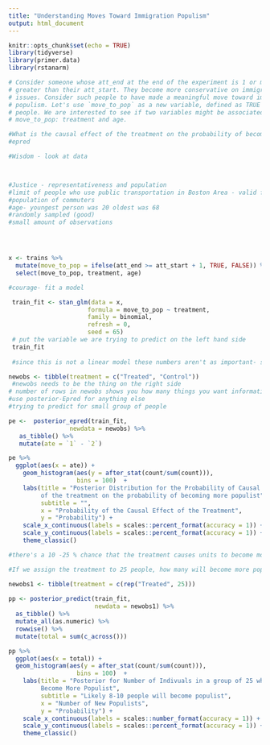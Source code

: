 ```yaml
---
title: "Understanding Moves Toward Immigration Populism"
output: html_document
---
```


```r
knitr::opts_chunk$set(echo = TRUE)
library(tidyverse)
library(primer.data)
library(rstanarm)

# Consider someone whose att_end at the end of the experiment is 1 or more units
# greater than their att_start. They become more conservative on immigration
# issues. Consider such people to have made a meaningful move toward immigration
# populism. Let's use `move_to_pop` as a new variable, defined as TRUE for such
# people. We are interested to see if two variables might be associated with
# move_to_pop: treatment and age.

#What is the causal effect of the treatment on the probability of becoming more populist?
#epred

#Wisdom - look at data



#Justice - representativeness and population
#limit of people who use public transportation in Boston Area - valid for 
#population of commuters
#age- youngest person was 20 oldest was 68
#randomly sampled (good)
#small amount of observations




x <- trains %>% 
  mutate(move_to_pop = ifelse(att_end >= att_start + 1, TRUE, FALSE)) %>% 
  select(move_to_pop, treatment, age)

#courage- fit a model

 train_fit <- stan_glm(data = x,
                      formula = move_to_pop ~ treatment,
                      family = binomial,
                      refresh = 0,
                      seed = 65)
 # put the variable we are trying to predict on the left hand side
 train_fit
 
 #since this is not a linear model these numbers aren't as important- summaries of posterior #distributions of the model
```


```r
newobs <- tibble(treatment = c("Treated", "Control"))
 #newobs needs to be the thing on the right side
# number of rows in newobs shows you how many things you want information on
#use posterior-Epred for anything else
#trying to predict for small group of people 

pe <-  posterior_epred(train_fit, 
                 newdata = newobs) %>% 
   as_tibble() %>% 
   mutate(ate = `1` - `2`)

pe %>% 
  ggplot(aes(x = ate)) +
    geom_histogram(aes(y = after_stat(count/sum(count))),
                   bins = 100)  +
    labs(title = "Posterior Distribution for the Probability of Causal Effect
         of the treatment on the probability of becoming more populist",
         subtitle = "",
         x = "Probability of the Causal Effect of the Treatment",
         y = "Probability") +
    scale_x_continuous(labels = scales::percent_format(accuracy = 1)) +
    scale_y_continuous(labels = scales::percent_format(accuracy = 1)) +
    theme_classic()

#there's a 10 -25 % chance that the treatment causes units to become more populist
```

```r
#If we assign the treatment to 25 people, how many will become more populist?

newobs1 <- tibble(treatment = c(rep("Treated", 25)))
                  
pp <- posterior_predict(train_fit, 
                        newdata = newobs1) %>% 
  as_tibble() %>% 
  mutate_all(as.numeric) %>% 
  rowwise() %>% 
  mutate(total = sum(c_across()))

pp %>% 
  ggplot(aes(x = total)) +
  geom_histogram(aes(y = after_stat(count/sum(count))),
                   bins = 100)  +
    labs(title = "Posterior for Number of Indivuals in a group of 25 who
         Become More Populist",
         subtitle = "Likely 8-10 people will become populist",
         x = "Number of New Populists",
         y = "Probability") +
    scale_x_continuous(labels = scales::number_format(accuracy = 1)) +
    scale_y_continuous(labels = scales::percent_format(accuracy = 1)) +
    theme_classic()
```



